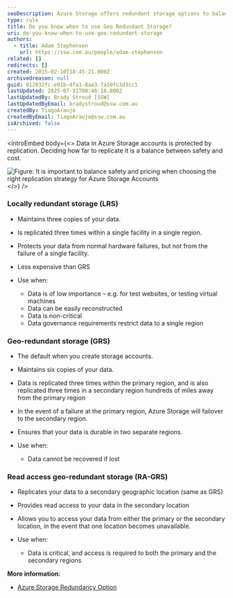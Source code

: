 ```yaml
---
seoDescription: Azure Storage offers redundant storage options to balance safety and cost. Choose between Locally Redundant Storage (LRS), Geo-Redundant Storage (GRS), or Read Access Geo-Redundant Storage (RA-GRS) based on data importance, recovery requirements, and governance needs.
type: rule
title: Do you know when to use Geo Redundant Storage?
uri: do-you-know-when-to-use-geo-redundant-storage
authors:
  - title: Adam Stephensen
    url: https://ssw.com.au/people/adam-stephensen
related: []
redirects: []
created: 2015-02-10T18:45:21.000Z
archivedreason: null
guid: 812032fc-e91b-4fa1-8aa3-7a10fc3d3cc1
lastUpdated: 2025-07-31T00:46:18.000Z
lastUpdatedBy: Brady Stroud [SSW]
lastUpdatedByEmail: bradystroud@ssw.com.au
createdBy: TiagoAraujo
createdByEmail: TiagoAraujo@ssw.com.au
isArchived: false
---
```


<introEmbed
  body={<>
Data in Azure Storage accounts is protected by replication. Deciding how far to replicate it is a balance between safety and cost.

![Figure: It is important to balance safety and pricing when choosing the right replication strategy for Azure Storage Accounts](/uploads/rules/do-you-know-when-to-use-geo-redundant-storage/azure-graphic.jpg)
  </>}
/>
### Locally redundant storage (LRS)

* Maintains three copies of your data.
* Is replicated three times within a single facility in a single region.
* Protects your data from normal hardware failures, but not from the failure of a single facility.
* Less expensive than GRS
* Use when:

  * Data is of low importance – e.g. for test websites, or testing virtual machines
  * Data can be easily reconstructed
  * Data is non-critical
  * Data governance requirements restrict data to a single region

### Geo-redundant storage (GRS)

* The default when you create storage accounts.
* Maintains six copies of your data.
* Data is replicated three times within the primary region, and is also replicated three times in a secondary region hundreds of miles away from the primary region
* In the event of a failure at the primary region, Azure Storage will failover to the secondary region.
* Ensures that your data is durable in two separate regions.
* Use when:

  * Data cannot be recovered if lost

### Read access geo-redundant storage (RA-GRS)

* Replicates your data to a secondary geographic location (same as GRS)
* Provides read access to your data in the secondary location
* Allows you to access your data from either the primary or the secondary location, in the event that one location becomes unavailable.
* Use when:

  * Data is critical, and access is required to both the primary and the secondary regions

**More information:**

* [Azure Storage Redundancy Option](https://learn.microsoft.com/en-us/azure/storage/common/storage-redundancy?WT.mc_id=DP-MVP-33518)
